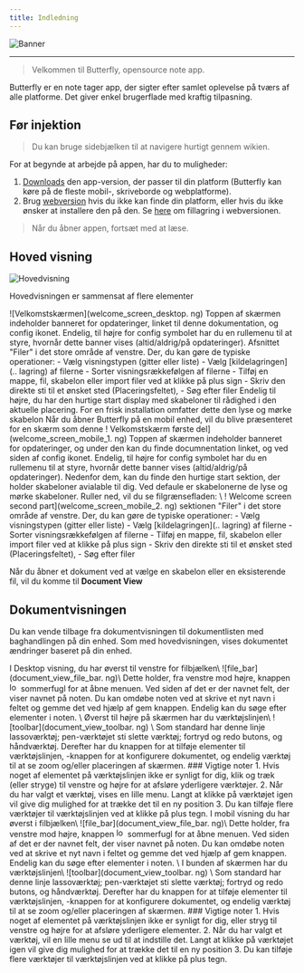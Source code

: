 ```yaml
---
title: Indledning
---
```



![Banner](/img/banner.png)

---

> Velkommen til Butterfly, opensource note app.

Butterfly er en note tager app, der sigter efter samlet oplevelse på tværs af alle platforme. Det giver enkel brugerflade med kraftig tilpasning.

## Før injektion

> Du kan bruge sidebjælken til at navigere hurtigt gennem wikien.

For at begynde at arbejde på appen, har du to muligheder:

1. [Downloads](/downloads) den app-version, der passer til din platform (Butterfly kan køre på de fleste mobil-, skriveborde og webplatforme).
2. Brug [webversion](https://web.butterfly.linwood.dev) hvis du ikke kan finde din platform, eller hvis du ikke ønsker at installere den på den. Se [here](storage#web) om fillagring i webversionen.

> Når du åbner appen, fortsæt med at læse.

## Hoved visning

![Hovedvisning ](main.png)

Hovedvisningen er sammensat af flere elementer

<Tabs syncKey="platform">
    <TabItem label="Desktop">
        ![Velkomstskærmen](welcome_screen_desktop. ng)
        Toppen af skærmen indeholder banneret for opdateringer, linket til denne dokumentation, og <Gear className="inline-icon"/> config ikonet. Endelig, til højre for <Gear className="inline-icon"/> config symbolet har du en rullemenu til at styre, hvornår dette banner vises (altid/aldrig/på opdateringer).
        Afsnittet "Filer" i det store område af venstre. Der, du kan gøre de typiske operationer:
        - Vælg visningstypen (gitter eller liste)
        - Vælg [kildelagringen](.. lagring) af filerne
        - Sorter visningsrækkefølgen af filerne
        - Tilføj en mappe, fil, skabelon eller import filer ved at klikke på <Plus className="inline-icon"/> plus sign
        - Skriv den direkte sti til et ønsket sted (Placeringsfeltet),
        - Søg efter filer
        Endelig til højre, du har den hurtige start display med skabeloner til rådighed i den aktuelle placering. For en frisk installation omfatter dette den lyse og mørke skabelon
    </TabItem>
    <TabItem label="Mobile">
        Når du åbner Butterfly på en mobil enhed, vil du blive præsenteret for en skærm som denne
        ! Velkomstskærm første del](welcome_screen_mobile_1. ng)
        Toppen af skærmen indeholder banneret for opdateringer, og under den kan du finde documnentation linket, og ved siden af <Gear className="inline-icon"/> config ikonet. Endelig, til højre for <Gear className="inline-icon"/> config symbolet har du en rullemenu til at styre, hvornår dette banner vises (altid/aldrig/på opdateringer).
        Nedenfor dem, kan du finde den hurtige start sektion, der holder skabeloner avialable til dig. Ved defaule er skabelonerne de lyse og mørke skabeloner.
        Ruller ned, vil du se filgrænsefladen:
        \
        ! Welcome screen second part](welcome_screen_mobile_2. ng)  
        sektionen "Filer" i det store område af venstre. Der, du kan gøre de typiske operationer:
        - Vælg visningstypen (gitter eller liste)
        - Vælg [kildelagringen](.. lagring) af filerne
        - Sorter visningsrækkefølgen af filerne
        - Tilføj en mappe, fil, skabelon eller import filer ved at klikke på <Plus className="inline-icon"/> plus sign
        - Skriv den direkte sti til et ønsket sted (Placeringsfeltet),
        - Søg efter filer
 </TabItem>
</Tabs>

Når du åbner et dokument ved at vælge en skabelon eller en eksisterende fil, vil du komme til **Document View**

## Dokumentvisningen

Du kan vende tilbage fra dokumentvisningen til dokumentlisten med baghandlingen på din enhed. Som med hovedvisningen, vises dokumentet ændringer baseret på din enhed.

<Tabs syncKey="platform">
    <TabItem label="Desktop">
  I Desktop visning, du har øverst til venstre for filbjælken\
  ![file_bar](document_view_file_bar. ng)\
  Dette holder, fra venstre mod højre, knappen <img alt="logo" src={logo.src} className="inline-icon" width="16"/> sommerfugl for at åbne menuen. Ved siden af det er der navnet felt, der viser navnet på noten. Du kan omdøbe noten ved at skrive et nyt navn i feltet og gemme det ved hjælp af <FloppyDisk className="inline-icon"/> gem knappen. Endelig kan du <MagnifyingGlass className="inline-icon"/> søge efter elementer i noten.
  \
  Øverst til højre på skærmen har du værktøjslinjen\
  ![toolbar](document_view_toolbar. ng) \
  Som standard har denne linje <ScribbleLoop className="inline-icon"/> lassoværktøj; <Pen className="inline-icon"/> pen-værktøjet <Path className="inline-icon"/> sti slette værktøj; <ArrowCounterClockwise className="inline-icon"/> fortryd og <ArrowClockwise className="inline-icon"/> redo butons, og <Hand className="inline-icon"/> håndværktøj. Derefter har du knappen <Plus className="inline-icon"/> for at tilføje elementer til værktøjslinjen, <Wrench className="inline-icon"/> -knappen for at konfigurere dokumentet, og endelig <Lock className="inline-icon"/> værktøj til at se zoom og/eller placeringen af skærmen.
  ### Vigtige noter
  1. Hvis noget af elementet på værktøjslinjen ikke er synligt for dig, klik og træk (eller stryge) til venstre og højre for at afsløre yderligere værktøjer.
  2. Når du har valgt et værktøj, vises en lille menu. Langt at klikke på værktøjet igen vil give dig mulighed for at trække det til en ny position
  3. Du kan tilføje flere værktøjer til værktøjslinjen ved at klikke på <Plus className="inline-icon"/> plus tegn.
 </TabItem>
 <TabItem label="Mobile">
  I mobil visning du har øverst i filbjælken\
     ![file_bar](document_view_file_bar. ng)\
  Dette holder, fra venstre mod højre, knappen <img alt="logo" src={logo.src} class="inline-icon" width="16"/> sommerfugl for at åbne menuen. Ved siden af det er der navnet felt, der viser navnet på noten. Du kan omdøbe noten ved at skrive et nyt navn i feltet og gemme det ved hjælp af <FloppyDisk className="inline-icon"/> gem knappen. Endelig kan du <MagnifyingGlass className="inline-icon"/> søge efter elementer i noten.
  \
  I bunden af skærmen har du værktøjslinjen\
  ![toolbar](document_view_toolbar. ng) \
  Som standard har denne linje <ScribbleLoop className="inline-icon"/> lassoværktøj; <Pen className="inline-icon" /> pen-værktøjet <Path className="inline-icon"/> sti slette værktøj; <ArrowCounterClockwise className="inline-icon"/> fortryd og <ArrowClockwise className="inline-icon"/> redo butons, og <Hand className="inline-icon"/> håndværktøj. Derefter har du knappen <Plus className="inline-icon"/> for at tilføje elementer til værktøjslinjen, <Wrench className="inline-icon"/> -knappen for at konfigurere dokumentet, og endelig <Lock className="inline-icon"/> værktøj til at se zoom og/eller placeringen af skærmen.
  ### Vigtige noter
  1. Hvis noget af elementet på værktøjslinjen ikke er synligt for dig, eller stryg til venstre og højre for at afsløre yderligere elementer.
  2. Når du har valgt et værktøj, vil en lille menu se ud til at indstille det. Langt at klikke på værktøjet igen vil give dig mulighed for at trække det til en ny position
  3. Du kan tilføje flere værktøjer til værktøjslinjen ved at klikke på <Plus className="inline-icon"/> plus tegn.
 </TabItem>
</Tabs>
